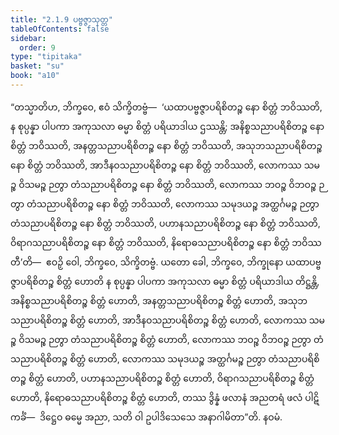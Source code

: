 ```yaml
---
title: "2.1.9 ပဗ္ဗဇ္ဇာသုတ္တ"
tableOfContents: false
sidebar:
  order: 9
type: "tipitaka"
basket: "su"
book: "a10"
---
```



<DynamicBreadcrumb />

<Division number="59" book="a10" e="ch" v="17" p="341">

<Paragraph number="425" book="a10">
“တသ္မာတိဟ, ဘိက္ခဝေ, ဧဝံ သိက္ခိတဗ္ဗံ—  ‘ယထာပဗ္ဗဇ္ဇာပရိစိတဉ္စ နော စိတ္တံ ဘဝိဿတိ, န စုပ္ပန္နာ ပါပကာ အကုသလာ ဓမ္မာ စိတ္တံ ပရိယာဒါယ ဌဿန္တိ; အနိစ္စသညာပရိစိတဉ္စ နော စိတ္တံ ဘဝိဿတိ, အနတ္တသညာပရိစိတဉ္စ နော စိတ္တံ ဘဝိဿတိ, အသုဘသညာပရိစိတဉ္စ နော စိတ္တံ ဘဝိဿတိ, အာဒီနဝသညာပရိစိတဉ္စ နော စိတ္တံ ဘဝိဿတိ, လောကဿ သမဉ္စ ဝိသမဉ္စ ဉတွာ တံသညာပရိစိတဉ္စ နော စိတ္တံ ဘဝိဿတိ, လောကဿ ဘဝဉ္စ ဝိဘဝဉ္စ ဉတွာ တံသညာပရိစိတဉ္စ နော စိတ္တံ ဘဝိဿတိ, လောကဿ သမုဒယဉ္စ အတ္ထင်္ဂမဉ္စ ဉတွာ တံသညာပရိစိတဉ္စ နော စိတ္တံ ဘဝိဿတိ, ပဟာနသညာပရိစိတဉ္စ နော စိတ္တံ ဘဝိဿတိ, ဝိရာဂသညာပရိစိတဉ္စ နော စိတ္တံ ဘဝိဿတိ, နိရောဓသညာပရိစိတဉ္စ နော စိတ္တံ ဘဝိဿတီ’တိ—  ဧဝဉှိ ဝေါ, ဘိက္ခဝေ, သိက္ခိတဗ္ဗံ.
</Paragraph>

<Paragraph number="426" book="a10">
ယတော ခေါ, ဘိက္ခဝေ, ဘိက္ခုနော ယထာပဗ္ဗဇ္ဇာပရိစိတဉ္စ စိတ္တံ ဟောတိ န စုပ္ပန္နာ ပါပကာ အကုသလာ ဓမ္မာ စိတ္တံ ပရိယာဒါယ တိဋ္ဌန္တိ, အနိစ္စသညာပရိစိတဉ္စ စိတ္တံ ဟောတိ, အနတ္တသညာပရိစိတဉ္စ စိတ္တံ ဟောတိ, အသုဘသညာပရိစိတဉ္စ စိတ္တံ ဟောတိ, အာဒီနဝသညာပရိစိတဉ္စ စိတ္တံ ဟောတိ, လောကဿ သမဉ္စ ဝိသမဉ္စ ဉတွာ တံသညာပရိစိတဉ္စ စိတ္တံ ဟောတိ, လောကဿ ဘဝဉ္စ ဝိဘဝဉ္စ ဉတွာ တံသညာပရိစိတဉ္စ စိတ္တံ ဟောတိ, လောကဿ သမုဒယဉ္စ အတ္ထင်္ဂမဉ္စ ဉတွာ တံသညာပရိစိတဉ္စ စိတ္တံ ဟောတိ, ပဟာနသညာပရိစိတဉ္စ စိတ္တံ ဟောတိ, ဝိရာဂသညာပရိစိတဉ္စ စိတ္တံ ဟောတိ, နိရောဓသညာပရိစိတဉ္စ စိတ္တံ ဟောတိ, တဿ ဒွိန္နံ ဖလာနံ အညတရံ ဖလံ ပါဋိကင်္ခံ—  ဒိဋ္ဌေဝ ဓမ္မေ အညာ, သတိ ဝါ ဥပါဒိသေသေ အနာဂါမိတာ”တိ.

</Paragraph>
</Division>

<Paragraph number="427" type="center" book="a10">
နဝမံ.
</Paragraph>
